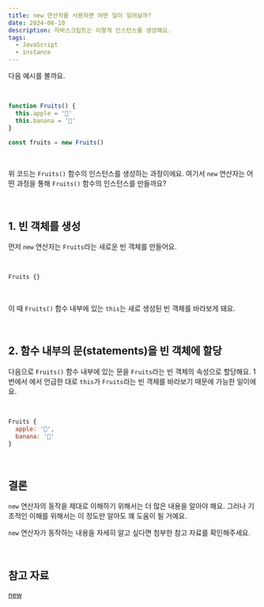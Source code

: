 ```yaml
---
title: new 연산자를 사용하면 어떤 일이 일어날까?
date: 2024-06-10
description: 자바스크립트는 이렇게 인스턴스를 생성해요.
tags:
  - JavaScript
  - instance
---
```


다음 예시를 볼까요.

<br />

```javascript
function Fruits() {
  this.apple = '🍎'
  this.banana = '🍌'
}

const fruits = new Fruits()
```

<br />

위 코드는 `Fruits()` 함수의 인스턴스를 생성하는 과정이에요. 여기서 `new` 연산자는 어떤 과정을 통해 `Fruits()` 함수의 인스턴스를 만들까요?

<br />

## 1. 빈 객체를 생성

먼저 `new` 연산자는 `Fruits`라는 새로운 빈 객체를 만들어요.

<br />

```javascript
Fruits {}
```

<br />

이 때 `Fruits()` 함수 내부에 있는 `this`는 새로 생성된 빈 객체를 바라보게 돼요.

<br />

## 2. 함수 내부의 문(statements)을 빈 객체에 할당

다음으로 `Fruits()` 함수 내부에 있는 문을 `Fruits`라는 빈 객체의 속성으로 할당해요. 1번에서 에서 언급한 대로 `this`가 `Fruits`라는 빈 객체를 바라보기 때문에 가능한 일이에요.

<br />

```javascript
Fruits {
  apple: '🍎',
  banana: '🍌'
}
```

<br />

## 결론

`new` 연산자의 동작을 제대로 이해하기 위해서는 더 많은 내용을 알아야 해요. 그러나 기초적인 이해를 위해서는 이 정도만 알아도 꽤 도움이 될 거예요.

`new` 연산자가 동작하는 내용을 자세히 알고 싶다면 첨부한 참고 자료를 확인해주세요.

<br />

## 참고 자료

[new](https://developer.mozilla.org/ko/docs/Web/JavaScript/Reference/Operators/new#설명)
